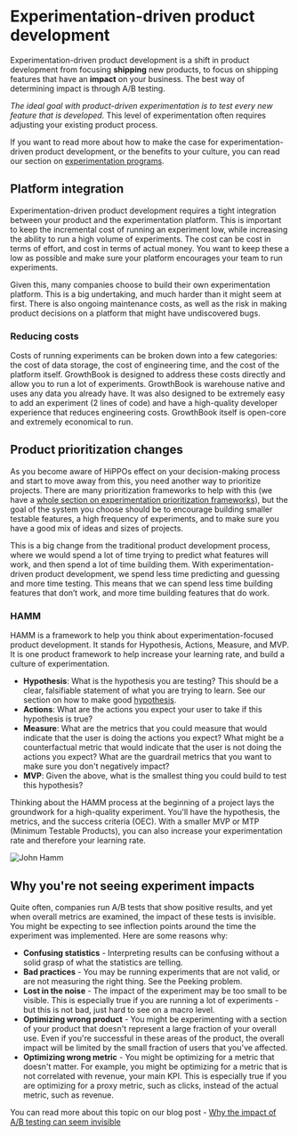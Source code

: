 # Experimentation-driven product development

Experimentation-driven product development is a shift in product development from focusing **shipping**
new products, to focus on shipping features that have an **impact** on your business. The best way
of determining impact is through A/B testing.

_The ideal goal with product-driven experimentation is to test every new feature that is
developed._ This level of experimentation often requires adjusting your existing product process.

If you want to read more about how to make the case for experimentation-driven product development,
or the benefits to your culture, you can read our section on [experimentation programs](/using/programs).

## Platform integration

Experimentation-driven product development requires a tight integration between your product and the
experimentation platform. This is important to keep the incremental cost of running an experiment low,
while increasing the ability to run a high volume of experiments. The cost can be cost in terms of
effort, and cost in terms of actual money. You want to keep these a low as possible and make sure
your platform encourages your team to run experiments.

Given this, many companies choose to build their own experimentation platform. This is a big undertaking,
and much harder than it might seem at first. There is also ongoing maintenance costs, as well as the
risk in making product decisions on a platform that might have undiscovered bugs.

### Reducing costs

Costs of running experiments can be broken down into a few categories: the cost of data storage, the cost of
engineering time, and the cost of the platform itself. GrowthBook is designed to address these
costs directly and allow you to run a lot of experiments. GrowthBook is warehouse native and uses any data
you already have. It was also designed to be extremely easy to add an experiment (2 lines of
code) and have a high-quality developer experience that reduces engineering costs. GrowthBook itself
is open-core and extremely economical to run.

## Product prioritization changes

As you become aware of HiPPOs effect on your decision-making process and start to move away from this,
you need another way to prioritize projects. There are many prioritization frameworks to help with this
(we have a [whole section on experimentation prioritization frameworks](/using/programs#prioritization)), but the goal of the system you
choose should be to encourage building smaller testable features, a high frequency of experiments, and
to make sure you have a good mix of ideas and sizes of projects.

This is a big change from the traditional product development process, where we would spend a lot of time
trying to predict what features will work, and then spend a lot of time building them. With experimentation-driven
product development, we spend less time predicting and guessing and more time testing. This means that we can spend
less time building features that don’t work, and more time building features that do work.

### HAMM

HAMM is a framework to help you think about experimentation-focused product development. It stands for
Hypothesis, Actions, Measure, and MVP. It is one product framework to help increase your learning rate,
and build a culture of experimentation.

- **Hypothesis**: What is the hypothesis you are testing? This should be a clear, falsifiable statement of what you are trying to learn. See our section on how to make good [hypothesis](/using/fundamentals#hypothesis-1).
- **Actions**: What are the actions you expect your user to take if this hypothesis is true?
- **Measure**: What are the metrics that you could measure that would indicate that the user is doing the actions you expect? What might be a counterfactual metric that would indicate that the user is not doing the actions you expect? What are the guardrail metrics that you want to make sure you don't negatively impact?
- **MVP**: Given the above, what is the smallest thing you could build to test this hypothesis?

<div style={{display: 'flex', justifyContent: 'center', width: '100%'}}>
  <div style={{flexGrow: 1}}>
    <p>
      Thinking about the HAMM process at the beginning of a project lays the groundwork
      for a high-quality experiment. You'll have the hypothesis, the metrics, and the success criteria (OEC).
      With a smaller MVP or MTP (Minimum Testable Products), you can also increase your experimentation rate and therefore your learning
      rate.
    </p>
  </div>
  <div style={{width: "180px", flex: "0 0 180px", marginLeft: "40px"}}><img src="/images/using/jon_hamm-cropped.png" alt="John Hamm"/></div>
</div>

## Why you're not seeing experiment impacts

Quite often, companies run A/B tests that show positive results, and yet when
overall metrics are examined, the impact of these tests is invisible. You might be expecting to
see inflection points around the time the experiment was implemented. Here are some reasons why:

- **Confusing statistics** - Interpreting results can be confusing without a solid grasp of what the statistics are telling.
- **Bad practices** - You may be running experiments that are not valid, or are not measuring the right thing. See the Peeking problem.
- **Lost in the noise** - The impact of the experiment may be too small to be visible. This is especially true if you are running a lot of experiments - but this is not bad, just hard to see on a macro level.
- **Optimizing wrong product** - You might be experimenting with a section of your product that doesn't represent a large fraction of your overall use. Even if you're successful in these areas of the product, the overall impact will be limited by the small fraction of users that you've affected.
- **Optimizing wrong metric** - You might be optimizing for a metric that doesn't matter. For example, you might be optimizing for a metric that is not correlated with revenue, your main KPI. This is especially true if you are optimizing for a proxy metric, such as clicks, instead of the actual metric, such as revenue.

You can read more about this topic on our blog post - [Why the impact of A/B testing can seem invisible](https://medium.com/growth-book/why-the-impact-of-a-b-testing-can-seem-invisible-5b2d69efa48)
